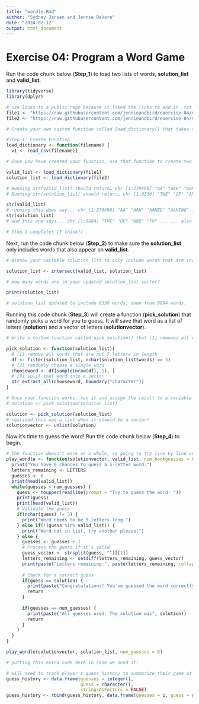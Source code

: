 ```yaml
---
title: "wordle.Rmd"
author: "Sydney Jansen and Jennie DeVore"
date: "2024-02-12"
output: html_document
---
```


# Exercise 04: Program a Word Game

Run the code chunk below (**Step_1**) to load two lists of words, **solution_list** and **valid_list**.

```r

library(tidyverse)
library(dplyr)

# use links to a public repo because it liked the links to end in .txt instead of the token when the repo was set to private
file1 <- "https://raw.githubusercontent.com/jennieandbird/exercise-04/main/collins-scrabble-words-2019.txt"
file2 <- "https://raw.githubusercontent.com/jennieandbird/exercise-04/main/google-10000-english-usa-no-swears.txt"

# Create your own custom function called load_dictionary() that takes a single argument, “filename”, that can be used to read in either of the two data files you downloaded.

#Step 1: Create Function
load_dictionary <- function(filename) {
  v1 <- read_csv(filename)}

# Once you have created your function, use that function to create two variables, solution_list and valid_list, that, respectively contain vectors of possible solution words and valid words to guess. That is, you should be able to run the following to create these two vectors

valid_list <- load_dictionary(file1)
solution_list <- load_dictionary(file2)

# Running str(valid_list) should return… chr [1:279496] "AA" "AAH" "AAHED" "AAHING"...
# Running str(solution_list) should return… chr [1:8336] "THE" "OF" "AND" "TO"...

str(valid_list)
# running this does say... chr [1:279496] "AA" "AAH" "AAHED" "AAHING" ..." ...so that's good!
str(solution_list)
# and this one says... chr [1:9884] "THE" "OF" "AND" "TO" ... ... also good!

# Step 1 complete! (I think!)

```

Next, run the code chunk below (**Step_2**) to make sure the **solution_list** only includes words that also appear on **valid_list**.

```r
# Winnow your variable solution_list to only include words that are included in valid_list. There are multiple ways that you could do this, but the set operation function, intersection() is an easy way. Use R help to look at the documentation for the intersection() function to see if you can get that to work. 

solution_list <- intersect(valid_list, solution_list)

# How many words are in your updated solution_list vector?

print(solution_list)

# solution_list updated to include 8336 words, down from 9884 words.

```

Running this code chunk (**Step_3**) will create a function (**pick_solution**) that randomly picks a word for you to guess. It will save that word as a list of letters (**solution**) and a vector of letters (**solutionvector**).

```r
# Write a custom function called pick_solution() that [1] removes all words from solution_list that are not 5 letters in length, [2] then randomly chooses a single word from those that remain, and [3] then splits that word into a vector of single-character elements. You should be able to pass your solution_list vector as the argument to the function.

pick_solution <- function(solution_list){
  # [1] remove all words that are not 5 letters in length
  df <- filter(solution_list, nchar(solution_list$words) == 5)
  # [2] randomly choose a single word
  chooseword <- df[sample(nrow(df), 1), ]
  # [3] split that word into a vector
  str_extract_all(chooseword, boundary("character"))
}

# Once your function works, run it and assign the result to a variable called solution.
# solution <- pick_solution(solution_list)

solution <- pick_solution(solution_list)
# realized this was a list when it should be a vector!
solutionvector <- unlist(solution)

```

Now it's time to guess the word! Run the code chunk below (**Step_4**) to begin.

```r
# The function doesn't work as a whole, so going to try line by line until it works. (See below.)
play_wordle <- function(solutionvector, valid_list, num_bookguesses = 6){
  print("You have 6 chances to guess a 5-letter word.")
  letters_remaining <- LETTERS
  guesses <- 0
  print(head(valid_list))
  while(guesses < num_guesses) {
    guess <- toupper(readline(prompt = "Try to guess the word: "))
    print(guess)
    print(head(valid_list))
    # Validate the guess
    if(nchar(guess) != 5) {
      print("Word needs to be 5 letters long.")
    } else if(!(guess %in% valid_list)) {
      print("Word not in list, try another please!")
    } else {
      guesses <- guesses + 1
      # Process the guess if it's valid
      guess_vector <- strsplit(guess, "")[[1]]
      letters_remaining <- setdiff(letters_remaining, guess_vector)
      print(paste("Letters remaining:", paste(letters_remaining, collapse = " ")))
      
      # Check for a correct guess
      if(guess == solution) {
        print(paste("Congratulations! You've guessed the word correctly in", guesses, "guess(es)!"))
        return
      }
      
      if(guesses == num_guesses) {
        print(paste("All guesses used. The solution was", solution))
        return
      }
    }
  }
}

play_wordle(solutionvector, solution_list, num_guesses = 6)
```

```r
# putting this extra code here in case we need it:

# will need to track player's guess_history to summarize their game at the end (either when they guess the word or run out of guesses); some ideas below:
guess_history <- data.frame(guesses = integer(),
                            guess = character(),
                            stringsAsFactors = FALSE)
guess_history <- rbind(guess_history, data.frame(guesses = i, guess = guess))




```
